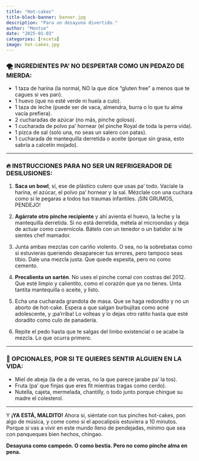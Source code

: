 ```yaml
---
title: "Hot-cakes"
title-block-banner: banner.jpg
description: "Para un desayuno divertido."
author: "Montse"
date: "2025-01-03"
categories: [receta]
image: hot-cakes.jpg
---
```


### 🌪️ INGREDIENTES PA’ NO DESPERTAR COMO UN PEDAZO DE MIERDA:

* 1 taza de harina (la normal, NO la que dice “gluten free” a menos que te cagues si ves pan).
* 1 huevo (que no esté verde ni huela a culo).
* 1 taza de leche (puede ser de vaca, almendra, burra o lo que tu alma vacía prefiera).
* 2 cucharadas de azúcar (no más, pinche goloso).
* 1 cucharada de polvo pa’ hornear (el pinche Royal de toda la perra vida).
* 1 pizca de sal (solo una, no seas un salero con patas).
* 1 cucharada de mantequilla derretida o aceite (porque sin grasa, esto sabría a calcetín mojado).

---

### 🔥 INSTRUCCIONES PARA NO SER UN REFRIGERADOR DE DESILUSIONES:

1. **Saca un bowl**, sí, ese de plástico culero que usas pa’ todo. Vacíale la harina, el azúcar, el polvo pa’ hornear y la sal. Mézclale con una cuchara como si le pegaras a todos tus traumas infantiles. ¡SIN GRUMOS, PENDEJO!

2. **Agárrate otro pinche recipiente** y ahí avienta el huevo, la leche y la mantequilla derretida. Si no está derretida, métela al microondas y deja de actuar como cavernícola. Bátelo con un tenedor o un batidor si te sientes chef mamador.

3. Junta ambas mezclas con cariño violento. O sea, no la sobrebatas como si estuvieras queriendo desaparecer tus errores, pero tampoco seas tibio. Dale una mezcla justa. Que quede espesita, pero no como cemento.

4. **Precalienta un sartén**. No uses el pinche comal con costras del 2012. Que esté limpio y calientito, como el corazón que ya no tienes. Unta tantita mantequilla o aceite, y listo.

5. Echa una cucharada grandota de masa. Que se haga redondito y no un aborto de hot-cake. Espera a que salgan burbujitas como acné adolescente, y ¡pa’rriba! Lo volteas y lo dejas otro ratito hasta que esté doradito como culo de panadería.

6. Repite el pedo hasta que te salgas del limbo existencial o se acabe la mezcla. Lo que ocurra primero.

---

### 🍯 OPCIONALES, POR SI TE QUIERES SENTIR ALGUIEN EN LA VIDA:

* Miel de abeja (la de a de veras, no la que parece jarabe pa’ la tos).
* Fruta (pa’ que finjas que eres fit mientras tragas como cerdo).
* Nutella, cajeta, mermelada, chantilly, o todo junto porque chingue su madre el colesterol.

---

Y **¡YA ESTÁ, MALDITO!**
Ahora sí, siéntate con tus pinches hot-cakes, pon algo de música, y come como si el apocalipsis estuviera a 10 minutos.
Porque si vas a vivir en este mundo lleno de pendejadas, mínimo que sea con panqueques bien hechos, chingao.

**Desayuna como campeón. O como bestia. Pero no como pinche alma en pena.**